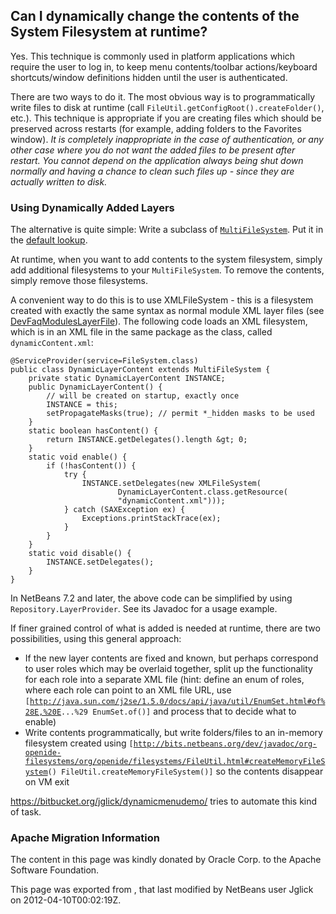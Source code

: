 <!--

    Licensed to the Apache Software Foundation (ASF) under one
    or more contributor license agreements.  See the NOTICE file
    distributed with this work for additional information
    regarding copyright ownership.  The ASF licenses this file
    to you under the Apache License, Version 2.0 (the
    "License"); you may not use this file except in compliance
    with the License.  You may obtain a copy of the License at

      http://www.apache.org/licenses/LICENSE-2.0

    Unless required by applicable law or agreed to in writing,
    software distributed under the License is distributed on an
    "AS IS" BASIS, WITHOUT WARRANTIES OR CONDITIONS OF ANY
    KIND, either express or implied.  See the License for the
    specific language governing permissions and limitations
    under the License.

-->
==Can I dynamically change the contents of the System Filesystem at runtime?==

Yes.  This technique is commonly used in platform applications which require the user to log in, to keep menu contents/toolbar actions/keyboard shortcuts/window definitions hidden until the user is authenticated.

There are two ways to do it.  The most obvious way is to programmatically write files to disk at runtime (call <code>FileUtil.getConfigRoot().createFolder()</code>, etc.).  This technique is appropriate if you are creating files which should be preserved across restarts (for example, adding folders to the Favorites window).  ''It is completely inappropriate in the case of authentication, or any other case where you do not want the added files to be present after restart. You cannot depend on the application always being shut down normally and having a chance to clean such files up - since they are actually written to disk.''

===Using Dynamically Added Layers===

The alternative is quite simple:  Write a subclass of <code>[http://bits.netbeans.org/dev/javadoc/org-openide-filesystems/org/openide/filesystems/MultiFileSystem.html MultiFileSystem]</code>.  Put it in the [[DevFaqLookupDefault| default lookup]].

At runtime, when you want to add contents to the system filesystem, simply add additional filesystems to your <code>MultiFileSystem</code>.  To remove the contents, simply remove those filesystems.

A convenient way to do this is to use XMLFileSystem - this is a filesystem created with exactly the same syntax as normal module XML layer files (see [[DevFaqModulesLayerFile]]). The following code loads an XML filesystem, which is in an XML file in the same package as the class, called <code>dynamicContent.xml</code>:

<pre>
@ServiceProvider(service=FileSystem.class)
public class DynamicLayerContent extends MultiFileSystem {
    private static DynamicLayerContent INSTANCE;
    public DynamicLayerContent() {
        // will be created on startup, exactly once
        INSTANCE = this;
        setPropagateMasks(true); // permit *_hidden masks to be used
    }
    static boolean hasContent() {
        return INSTANCE.getDelegates().length &gt; 0;
    }
    static void enable() {
        if (!hasContent()) {
            try {
                INSTANCE.setDelegates(new XMLFileSystem(
                        DynamicLayerContent.class.getResource(
                        "dynamicContent.xml")));
            } catch (SAXException ex) {
                Exceptions.printStackTrace(ex);
            }
        }
    }
    static void disable() {
        INSTANCE.setDelegates();
    }
}
</pre>

In NetBeans 7.2 and later, the above code can be simplified by using <tt>Repository.LayerProvider</tt>. See its Javadoc for a usage example.

If finer grained control of what is added is needed at runtime, there are two possibilities, using this general approach:
* If the new layer contents are fixed and known, but perhaps correspond to user roles which may be overlaid together, split up the functionality for each role into a separate XML file (hint: define an enum of roles, where each role can point to an XML file URL, use <code>[http://java.sun.com/j2se/1.5.0/docs/api/java/util/EnumSet.html#of%28E,%20E...%29 EnumSet.of()]</code> and process that to decide what to enable)
* Write contents programmatically, but write folders/files to an in-memory filesystem created using <code>[http://bits.netbeans.org/dev/javadoc/org-openide-filesystems/org/openide/filesystems/FileUtil.html#createMemoryFileSystem() FileUtil.createMemoryFileSystem()]</code> so the contents disappear on VM exit

https://bitbucket.org/jglick/dynamicmenudemo/ tries to automate this kind of task.

===Apache Migration Information===

The content in this page was kindly donated by Oracle Corp. to the
Apache Software Foundation.

This page was exported from , 
that last modified by NetBeans user Jglick 
on 2012-04-10T00:02:19Z.

